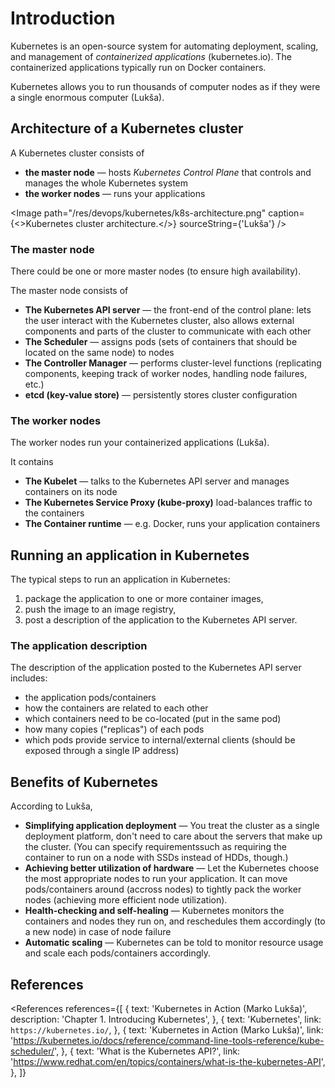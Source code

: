 
# Introduction

Kubernetes is an open-source system for automating deployment, scaling, and management of _containerized applications_ (kubernetes.io). The containerized applications typically run on Docker containers.

Kubernetes allows you to run thousands of computer nodes as if they were a single enormous computer (Lukša).

## Architecture of a Kubernetes cluster

A Kubernetes cluster consists of

- **the master node** &mdash; hosts _Kubernetes Control Plane_ that controls and manages the whole Kubernetes system
- **the worker nodes** &mdash; runs your applications

<Image
  path="/res/devops/kubernetes/k8s-architecture.png"
  caption={<>Kubernetes cluster architecture.</>}
  sourceString={'Lukša'}
/>

### The master node

There could be one or more master nodes (to ensure high availability).

The master node consists of

- **The Kubernetes API server** &mdash; the front-end of the control plane: lets the user interact with the Kubernetes cluster, also allows external components and parts of the cluster to communicate with each other
- **The Scheduler** &mdash; assigns pods (sets of containers that should be located on the same node) to nodes
- **The Controller Manager** &mdash; performs cluster-level functions (replicating components, keeping track of worker nodes, handling node failures, etc.)
- **etcd (key-value store)** &mdash; persistently stores cluster configuration

### The worker nodes

The worker nodes run your containerized applications (Lukša).

It contains

- **The Kubelet** &mdash; talks to the Kubernetes API server and manages containers on its node
- **The Kubernetes Service Proxy (kube-proxy)** load-balances traffic to the containers
- **The Container runtime** &mdash; e.g. Docker, runs your application containers

## Running an application in Kubernetes

The typical steps to run an application in Kubernetes:

1. package the application to one or more container images,
2. push the image to an image registry,
3. post a description of the application to the Kubernetes API server.

### The application description

The description of the application posted to the Kubernetes API server includes:

- the application pods/containers
- how the containers are related to each other
- which containers need to be co-located (put in the same pod)
- how many copies ("replicas") of each pods
- which pods provide service to internal/external clients (should be exposed through a single IP address)

## Benefits of Kubernetes

According to Lukša,

- **Simplifying application deployment** &mdash; You treat the cluster as a single deployment platform, don't need to care about the servers that make up the cluster. (You can specify requirementssuch as requiring the container to run on a node with SSDs instead of HDDs, though.)
- **Achieving better utilization of hardware** &mdash; Let the Kubernetes choose the most appropriate nodes to run your application. It can move pods/containers around (accross nodes) to tightly pack the worker nodes (achieving more efficient node utilization).
- **Health-checking and self-healing** &mdash; Kubernetes monitors the containers and nodes they run on, and reschedules them accordingly (to a new node) in case of node failure
- **Automatic scaling** &mdash; Kubernetes can be told to monitor resource usage and scale each pods/containers accordingly.

## References

<References
  references={[
    {
      text: 'Kubernetes in Action (Marko Lukša)',
      description: 'Chapter 1. Introducing Kubernetes',
    },
    {
      text: 'Kubernetes',
      link: `https://kubernetes.io/`,
    },
    {
      text: 'Kubernetes in Action (Marko Lukša)',
      link: 'https://kubernetes.io/docs/reference/command-line-tools-reference/kube-scheduler/',
    },
    {
      text: 'What is the Kubernetes API?',
      link: 'https://www.redhat.com/en/topics/containers/what-is-the-kubernetes-API',
    },
  ]}
></References>
